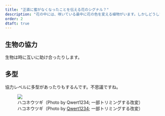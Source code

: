 ```yaml
---
title: "正直に蜜がなくなったことを伝える花のシグナル？"
description: "花の中には、咲いている最中に花の色を変える植物がいます。しかしどうしてそんなことをするのでしょう？"
order: 2
dtaft: true
---
```


## 生物の協力
生物は時に互いに助け合ったりします。

## 多型
協力レベルに多型があったりもするんです。不思議ですね。

![ハコネウツギ（Photo by [Qwert1234](https://commons.wikimedia.org/wiki/File:Weigela_coraeensis_10.JPG); 一部トリミングする改変）](floral_color_change/Weigela_coraeensis_10_small.jpg)
